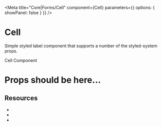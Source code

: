 
<Meta
  title="Core|Forms/Cell"
  component={Cell}
  parameters={{ options: { showPanel: false } }}
/>

# Cell

Simple styled label component that supports a number of the styled-system props.

<Preview withToolbar>
  <Story name="Default">
    <Cell m={3}>Cell Component</Cell>
  </Story>
</Preview>

# Props should be here...

<Props of={Label} />

## **Resources**

- <Space />
- <Color />
- <Border />
